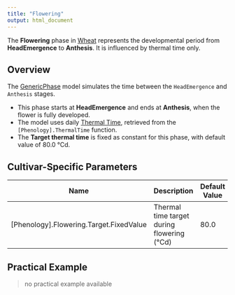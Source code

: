 ```yaml
---
title: "Flowering"
output: html_document
---
```



The **Flowering** phase in [Wheat](/docs/Crops/Wheat) represents the developmental period from **HeadEmergence** to **Anthesis**. It is influenced by thermal time only.

## Overview

The [GenericPhase](/docs/Models/PMF/Phenology/Phases/GenericPhase.qmd) model simulates the time between the `HeadEmergence` and `Anthesis` stages.

- This phase starts at **HeadEmergence** and ends at **Anthesis**, when the flower is fully developed.
- The model uses daily [Thermal Time](ThermalTime.qmd), retrieved from the `[Phenology].ThermalTime` function.
- The **Target thermal time** is fixed as constant for this phase, with default value of 80.0 °Cd.


## Cultivar-Specific Parameters

| Name       | Description                                         | Default Value |
|------------|-----------------------------------------------------|---------------|
| [Phenology].Flowering.Target.FixedValue   | Thermal time target during flowering (°Cd)      | 80.0          |

## Practical Example

> no practical example available